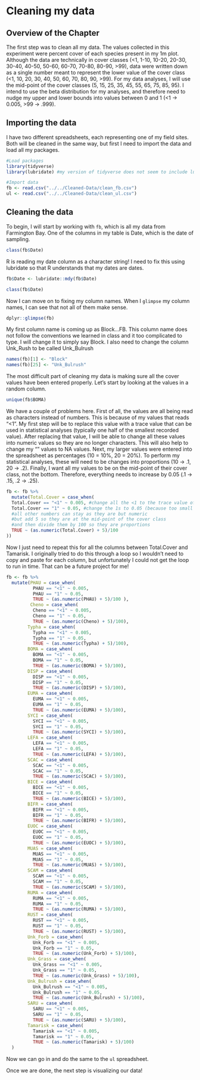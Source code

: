 # Cleaning my data

## Overview of the Chapter
The first step was to clean all my data. The values collected in this experiment were percent cover of each species present in my 1m plot. Although the data are technically in cover classes (<1, 1-10, 10-20, 20-30, 30-40, 40-50, 50-60, 60-70, 70-80, 80-90, >99), data were written down as a single number meant to represent the lower value of the cover class (<1, 10, 20, 30, 40, 50, 60, 70, 80, 90, >99). For my data analyses, I will use the mid-point of the cover classes (5, 15, 25, 35, 45, 55, 65, 75, 85, 95). I intend to use the beta distribution for my analyses, and therefore need to nudge my upper and lower bounds into values between 0 and 1 (<1 -> 0.005, >99 -> .999). 

## Importing the data
I have two different spreadsheets, each representing one of my field sites. Both will be cleaned in the same way, but first I need to import the data and load all my packages. 

```r
#Load packages
library(tidyverse)
library(lubridate) #my version of tidyverse does not seem to include lubridate

#Import data
fb <- read.csv("../../Cleaned-Data/clean_fb.csv")
ul <- read.csv("../../Cleaned-Data/clean_ul.csv")

```

## Cleaning the data
To begin, I will start by working with `fb`, which is all my data from Farmington Bay. One of the columns in my table is Date, which is the date of sampling.

```r

class(fb$Date)

```

R is reading my date column as a character string! I need to fix this using lubridate so that R understands that my dates are dates.

```r

fb$Date <- lubridate::mdy(fb$Date)

class(fb$Date)
```

Now I can move on to fixing my column names. When I `glimpse` my column names, I can see that not all of them make sense.

```r

dplyr::glimpse(fb)

```
My first column name is coming up as Block...FB. This column name does not follow the conventions we learned in class and it too complicated to type. I will change it to simply say Block. I also need to change the column Unk_Rush to be called Unk_Bulrush

```r

names(fb)[1] <- "Block"
names(fb)[25] <- "Unk_Bulrush"

```

The most difficult part of cleaning my data is making sure all the cover values have been entered properly. Let's start by looking at the values in a random column.

```r

unique(fb$BOMA)

```
We have a couple of problems here. First of all, the values are all being read as characters instead of numbers. This is because of my values that reads "<1". My first step will be to replace this value with a trace value that can be used in statistical analyses (typically one half of the smallest recorded value). After replacing that value, I will be able to change all these values into numeric values so they are no longer characters. This will also help to change my "" values to NA values. Next, my larger values were entered into the spreadsheet as percentages (10 = 10%, 20 = 20%). To perform my statistical analyses, these will need to be changes into proportions (10 -> .1, 20 -> .2). Finally, I want all my values to be on the mid-point of their cover class, not the bottom. Therefore, everything needs to increase by 0.05 (.1 -> .15, .2 -> .25).

```r

fb <- fb %>% 
  mutate(Total.Cover = case_when(
  Total.Cover == "<1" ~ 0.005, #change all the <1 to the trace value of 0.005
  Total.Cover == "1" ~ 0.05, #change the 1s to 0.05 (because too small to work below)
  #all other numbers can stay as they are but numeric
  #but add 5 so they are at the mid-point of the cover class
  #and then divide them by 100 so they are proportions
  TRUE ~ (as.numeric(Total.Cover) + 5)/100
))

```

Now I just need to repeat this for all the columns between Total.Cover and Tamarisk. I originally tried to do this through a loop so I wouldn't need to copy and paste for each column, but unfortunately I could not get the loop to run in time. That can be a future project for me!

```r

fb <- fb %>% 
  mutate(PHAU = case_when(
          PHAU == "<1" ~ 0.005, 
          PHAU == "1" ~ 0.05, 
          TRUE ~ (as.numeric(PHAU) + 5)/100 ),
         Cheno = case_when(
          Cheno == "<1" ~ 0.005, 
          Cheno == "1" ~ 0.05, 
          TRUE ~ (as.numeric(Cheno) + 5)/100),
        Typha = case_when(
          Typha == "<1" ~ 0.005, 
          Typha == "1" ~ 0.05, 
          TRUE ~ (as.numeric(Typha) + 5)/100),
        BOMA = case_when(
          BOMA == "<1" ~ 0.005, 
          BOMA == "1" ~ 0.05, 
          TRUE ~ (as.numeric(BOMA) + 5)/100),
        DISP = case_when(
          DISP == "<1" ~ 0.005, 
          DISP == "1" ~ 0.05, 
          TRUE ~ (as.numeric(DISP) + 5)/100),
        EUMA = case_when(
          EUMA == "<1" ~ 0.005, 
          EUMA == "1" ~ 0.05, 
          TRUE ~ (as.numeric(EUMA) + 5)/100),
        SYCI = case_when(
          SYCI == "<1" ~ 0.005, 
          SYCI == "1" ~ 0.05, 
          TRUE ~ (as.numeric(SYCI) + 5)/100),
        LEFA = case_when(
          LEFA == "<1" ~ 0.005, 
          LEFA == "1" ~ 0.05, 
          TRUE ~ (as.numeric(LEFA) + 5)/100),
        SCAC = case_when(
          SCAC == "<1" ~ 0.005, 
          SCAC == "1" ~ 0.05, 
          TRUE ~ (as.numeric(SCAC) + 5)/100),
        BICE = case_when(
          BICE == "<1" ~ 0.005, 
          BICE == "1" ~ 0.05, 
          TRUE ~ (as.numeric(BICE) + 5)/100),
        BIFR = case_when(
          BIFR == "<1" ~ 0.005, 
          BIFR == "1" ~ 0.05, 
          TRUE ~ (as.numeric(BIFR) + 5)/100),
        EUOC = case_when(
          EUOC == "<1" ~ 0.005, 
          EUOC == "1" ~ 0.05, 
          TRUE ~ (as.numeric(EUOC) + 5)/100),
        MUAS = case_when(
          MUAS == "<1" ~ 0.005, 
          MUAS == "1" ~ 0.05, 
          TRUE ~ (as.numeric(MUAS) + 5)/100),
        SCAM = case_when(
          SCAM == "<1" ~ 0.005, 
          SCAM == "1" ~ 0.05, 
          TRUE ~ (as.numeric(SCAM) + 5)/100),
        RUMA = case_when(
          RUMA == "<1" ~ 0.005, 
          RUMA == "1" ~ 0.05, 
          TRUE ~ (as.numeric(RUMA) + 5)/100),
        RUST = case_when(
          RUST == "<1" ~ 0.005, 
          RUST == "1" ~ 0.05, 
          TRUE ~ (as.numeric(RUST) + 5)/100),
        Unk_Forb = case_when(
          Unk_Forb == "<1" ~ 0.005, 
          Unk_Forb == "1" ~ 0.05, 
          TRUE ~ (as.numeric(Unk_Forb) + 5)/100),
        Unk_Grass = case_when(
          Unk_Grass == "<1" ~ 0.005, 
          Unk_Grass == "1" ~ 0.05, 
          TRUE ~ (as.numeric(Unk_Grass) + 5)/100),
        Unk_Bulrush = case_when(
          Unk_Bulrush == "<1" ~ 0.005, 
          Unk_Bulrush == "1" ~ 0.05, 
          TRUE ~ (as.numeric(Unk_Bulrush) + 5)/100),
        SARU = case_when(
          SARU == "<1" ~ 0.005, 
          SARU == "1" ~ 0.05, 
          TRUE ~ (as.numeric(SARU) + 5)/100),
        Tamarisk = case_when(
          Tamarisk == "<1" ~ 0.005, 
          Tamarisk == "1" ~ 0.05, 
          TRUE ~ (as.numeric(Tamarisk) + 5)/100)
  )
```

Now we can go in and do the same to the `ul` spreadsheet. 

Once we are done, the next step is visualizing our data!